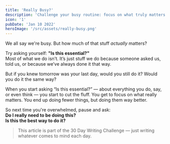 ```yaml
---
title: 'Really Busy?'
description: 'Challenge your busy routine: focus on what truly matters by asking, “Is this essential?” Cut the fluff, do fewer things, and do them better.'
icon: '1'
pubDate: 'Jan 10 2022'
heroImage: '/src/assets/really-busy.png'
---
```


We all say we're busy. But how much of that stuff *actually* matters?

Try asking yourself: **"Is this essential?"**  
Most of what we do isn’t. It’s just stuff we do because someone asked us, told us, or because we’ve always done it that way.

But if you knew tomorrow was your last day, would you still do it? Would you do it the same way?

When you start asking “Is this essential?” — about everything you do, say, or even think — you start to cut the fluff. You get to focus on what really matters. You end up doing fewer things, but doing them way better.

So next time you're overwhelmed, pause and ask:  
**Do I really need to be doing this?**  
**Is this the best way to do it?**

> This article is part of the 30 Day Writing Challenge — just writing whatever comes to mind each day.
